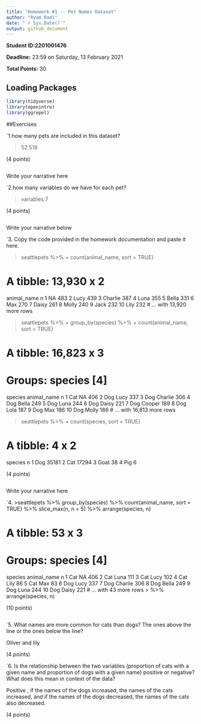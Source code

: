 ```yaml
---
title: "Homework #1 -- Pet Names Dataset"
author: "Ryam Radi"
date: "`r Sys.Date()`"
output: github_document
---
```


**Student ID:2201001476**

**Deadline:** 23:59 on Saturday, 13 February 2021

**Total Points:** 30


## Loading Packages

```r

library(tidyverse)
library(openintro)
library(ggrepel)
```


##Exercises

`1.how many pets are included in this dataset?

>52.519

(4 points)
```r

```
Write your narrative here



`2.how many variables do we have for each pet?

>variables:7

(4 points)

```r

```
Write your narrative below


`3. Copy the code provided in the homework documentation and paste it here. 

> seattlepets %>%
+     count(animal_name, sort = TRUE)

# A tibble: 13,930 x 2
   animal_name     n
   <chr>       <int>
 1 NA            483
 2 Lucy          439
 3 Charlie       387
 4 Luna          355
 5 Bella         331
 6 Max           270
 7 Daisy         261
 8 Molly         240
 9 Jack          232
10 Lily          232
# … with 13,920 more rows

> seattlepets %>%
+     group_by(species) %>%
+     count(animal_name, sort = TRUE)

# A tibble: 16,823 x 3
# Groups:   species [4]
   species animal_name     n
   <chr>   <chr>       <int>
 1 Cat     NA            406
 2 Dog     Lucy          337
 3 Dog     Charlie       306
 4 Dog     Bella         249
 5 Dog     Luna          244
 6 Dog     Daisy         221
 7 Dog     Cooper        189
 8 Dog     Lola          187
 9 Dog     Max           186
10 Dog     Molly         186
# … with 16,813 more rows

> seattlepets %>%
+     count(species, sort = TRUE)

# A tibble: 4 x 2
  species     n
  <chr>   <int>
1 Dog     35181
2 Cat     17294
3 Goat       38
4 Pig         6

(4 points)

```r

```
Write your narrative here



`4.
>seattlepets %>%
group_by(species) %>% count(animal_name, sort = TRUE) %>% slice_max(n, n = 5)
%>% arrange(species, n)

# A tibble: 53 x 3
# Groups:   species [4]
   species animal_name     n
   <chr>   <chr>       <int>
 1 Cat     NA            406
 2 Cat     Luna          111
 3 Cat     Lucy          102
 4 Cat     Lily           86
 5 Cat     Max            83
 6 Dog     Lucy          337
 7 Dog     Charlie       306
 8 Dog     Bella         249
 9 Dog     Luna          244
10 Dog     Daisy         221
# … with 43 more rows
> %>% arrange(species, n)

(10 points)

```r

```

`5.  What names are more common for cats than dogs? The ones above the line or the ones below the line?

Oliver and lily

(4 points)

`6. Is the relationship between the two variables (proportion of cats with a given name and proportion of dogs with a given name) positive or negative? What does this mean in context of the data?

Positive , if the names of the dogs increased, the names of the cats increased, and if the names of the dogs decreased, the names of the cats also decreased.

(4 points)
